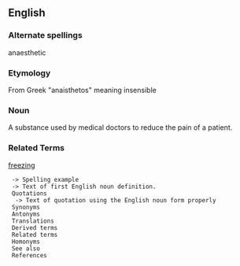 ==English==

===Alternate spellings===
anaesthetic

===Etymology===
From Greek "anaisthetos" meaning insensible

===Noun===

A substance used by medical doctors to reduce the pain of a patient.

===Related Terms===

[[freezing]]



  -> Spelling example
  -> Text of first English noun definition.
  Quotations
   -> Text of quotation using the English noun form properly
  Synonyms
  Antonyms
  Translations
  Derived terms
  Related terms
  Homonyms
  See also
  References